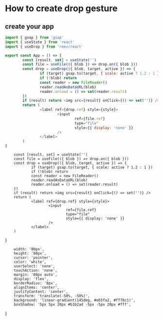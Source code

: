 # How to create drop gesture

## create your app

```js
import { gsap } from 'gsap'
import { useState } from 'react'
import { useDrop } from 'reev/react'

export const App = () => {
        const [result, set] = useState('')
        const file = useFile(({ blob }) => drop.on({ blob }))
        const drop = useDrop(({ blob, target, active }) => {
                if (target) gsap.to(target, { scale: active ? 1.2 : 1 })
                if (!blob) return
                const reader = new FileReader()
                reader.readAsDataURL(blob)
                reader.onload = () => set(reader.result)
        })
        if (result) return <img src={result} onClick={() => set('')} />
        return (
                <label ref={drop.ref} style={style}>
                        <input
                                ref={file.ref}
                                type="file"
                                style={{ display: 'none' }}
                        />
                </label>
        )
}
```


        const [result, set] = useState('')
        const file = useFile(({ blob }) => drop.on({ blob }))
        const drop = useDrop(({ blob, target, active }) => {
                if (target) gsap.to(target, { scale: active ? 1.2 : 1 })
                if (!blob) return
                const reader = new FileReader()
                reader.readAsDataURL(blob)
                reader.onload = () => set(reader.result)
        })
        if (result) return <img src={result} onClick={() => set('')} />
        return (
                <label ref={drop.ref} style={style}>
                        <input
                                ref={file.ref}
                                type="file"
                                style={{ display: 'none' }}
                        />
                </label>
        )
}

<App />

        width: '80px',
        height: '80px',
        cursor: 'pointer',
        color: 'white',
        userSelect: 'none',
        touchAction: 'none',
        margin: '80px auto',
        display: 'flex',
        borderRadius: '8px',
        alignItems: 'center',
        justifyContent: 'center',
        transform: 'translate(-50%, -50%)',
        background: 'linear-gradient(145deg, #e65fa2, #ff70c1)',
        boxShadow: '5px 5px 20px #b1b2ad -5px -5px 20px #fff',
}
